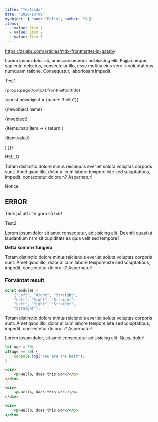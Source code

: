 ```yaml
---
title: "Testsida"
date: "2020-10-09"
myobject: { name: "Felix", number: 30 }
items:
  - value: Item 1
  - value: Item 2
  - value: Item 3
---
```


https://zslabs.com/articles/mdx-frontmatter-in-gatsby

Lorem ipsum dolor sit, amet consectetur adipisicing elit. Fugiat neque, sapiente delectus, consectetur illo, esse mollitia eius vero in voluptatibus numquam ratione. Consequatur, laboriosam impedit.

<TopicHeading link="test1">Test1</TopicHeading>




<!-- <RenderList items={items}/> -->

{props.pageContext.frontmatter.title}

{const newobject = {name: "hello"}}

{newobject.name}

{myobject}

{items.map(item => {
    return (<p>{item.value}</p>)
})}

<Callout half="true">HELLO</Callout>

Totam distinctio dolore minus reiciendis eveniet soluta voluptas corporis sunt. Amet quod illo, dolor at cum labore tempore iste sed voluptatibus, impedit, consectetur dolorum? Aspernatur!

<Notice half="true">Notice</Notice>

<Error half="true">


## ERROR

Tänk på att inte göra så här!

</Failure>

<TopicHeading link="test2">Test2</TopicHeading>

Lorem ipsum dolor sit amet consectetur, adipisicing elit. Deleniti quasi ut laudantium nam sit cupiditate ea quia velit sed tempore?

<Notice half="true">

**Detta kommer fungera**

</Notice>

Totam distinctio dolore minus reiciendis eveniet soluta voluptas corporis sunt. Amet quod illo, dolor at cum labore tempore iste sed voluptatibus, impedit, consectetur dolorum? Aspernatur!

<Output>

### Förväntat result

```javascript
const modules =
    ["Left", "Right", "Straight",
    "Left", "Right", "Straight",
    "Left", "Right", "Straight",
    "Straight"];
```


</Output>

Totam distinctio dolore minus reiciendis eveniet soluta voluptas corporis sunt. Amet quod illo, dolor at cum labore tempore iste sed voluptatibus, impedit, consectetur dolorum? Aspernatur!

<PracticeContainer>

Lorem ipsum dolor, sit amet consectetur adipisicing elit. Quos, dolor!

```javascript
let age = 30;
if(age == 30) {
    console.log("You are the best");
}
```

</PracticeContainer>

```html
<div>
    <p>Hello, does this work?</p>
</div>
```

```HTML
<div>
    <p>Hello, does this work?</p>
</div>
```

```htm
<div>
    <p>Hello, does this work?</p>
</div>
```
